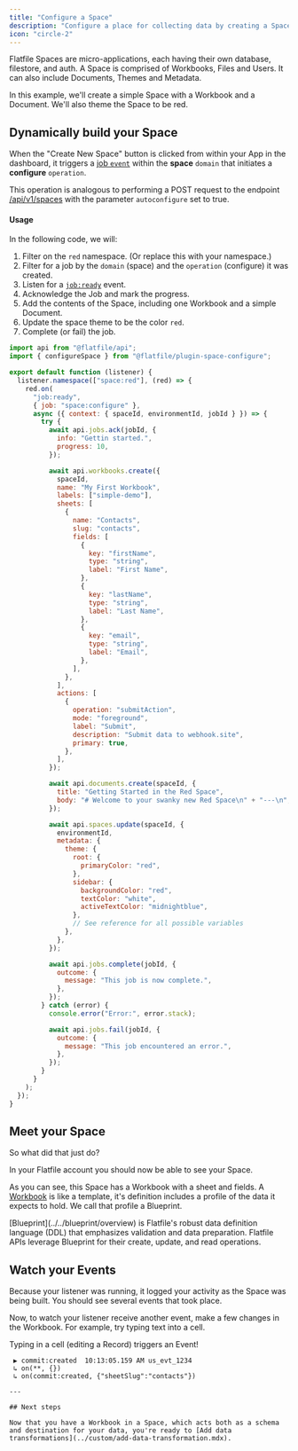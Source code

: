 ```yaml
---
title: "Configure a Space"
description: "Configure a place for collecting data by creating a Space."
icon: "circle-2"
---
```


Flatfile Spaces are micro-applications, each having their own database, filestore, and auth. A Space is comprised of Workbooks, Files and Users. It can also include Documents, Themes and Metadata.

In this example, we'll create a simple Space with a Workbook and a Document. We'll also theme the Space to be red.

## Dynamically build your Space

When the "Create New Space" button is clicked from within your App in the dashboard, it triggers a [job `event`](../../orchestration/events) within the **space** `domain` that initiates a **configure** `operation`.

This operation is analogous to performing a POST request to the endpoint [/api/v1/spaces](https://flatfile.stoplight.io/docs/api/25e20c8ab61c5-create-a-space) with the parameter `autoconfigure` set to true.

#### Usage

In the following code, we will:

1. Filter on the `red` namespace. (Or replace this with your namespace.)
2. Filter for a job by the `domain` (space) and the `operation` (configure) it was created.
3. Listen for a [`job:ready`](../../orchestration/events#job-ready) event.
4. Acknowledge the Job and mark the progress.
5. Add the contents of the Space, including one Workbook and a simple Document.
6. Update the space theme to be the color `red`.
7. Complete (or fail) the job.

<CodeGroup>

```jsx listener.js
import api from "@flatfile/api";
import { configureSpace } from "@flatfile/plugin-space-configure";

export default function (listener) {
  listener.namespace(["space:red"], (red) => {
    red.on(
      "job:ready",
      { job: "space:configure" },
      async ({ context: { spaceId, environmentId, jobId } }) => {
        try {
          await api.jobs.ack(jobId, {
            info: "Gettin started.",
            progress: 10,
          });

          await api.workbooks.create({
            spaceId,
            name: "My First Workbook",
            labels: ["simple-demo"],
            sheets: [
              {
                name: "Contacts",
                slug: "contacts",
                fields: [
                  {
                    key: "firstName",
                    type: "string",
                    label: "First Name",
                  },
                  {
                    key: "lastName",
                    type: "string",
                    label: "Last Name",
                  },
                  {
                    key: "email",
                    type: "string",
                    label: "Email",
                  },
                ],
              },
            ],
            actions: [
              {
                operation: "submitAction",
                mode: "foreground",
                label: "Submit",
                description: "Submit data to webhook.site",
                primary: true,
              },
            ],
          });

          await api.documents.create(spaceId, {
            title: "Getting Started in the Red Space",
            body: "# Welcome to your swanky new Red Space\n" + "---\n",
          });

          await api.spaces.update(spaceId, {
            environmentId,
            metadata: {
              theme: {
                root: {
                  primaryColor: "red",
                },
                sidebar: {
                  backgroundColor: "red",
                  textColor: "white",
                  activeTextColor: "midnightblue",
                },
                // See reference for all possible variables
              },
            },
          });

          await api.jobs.complete(jobId, {
            outcome: {
              message: "This job is now complete.",
            },
          });
        } catch (error) {
          console.error("Error:", error.stack);

          await api.jobs.fail(jobId, {
            outcome: {
              message: "This job encountered an error.",
            },
          });
        }
      }
    );
  });
}
```

</CodeGroup>

## Meet your Space

So what did that just do?

In your Flatfile account you should now be able to see your Space.

As you can see, this Space has a Workbook with a sheet and fields. A <Tooltip tip="Analogous to a database...">[Workbook](https://flatfileinc.mintlify.dev/docs/orchestration/workbooks)</Tooltip> is like a template, it's definition includes a profile of the data it expects to hold. We call that profile a Blueprint.

<Note>
  [Blueprint](../../blueprint/overview) is Flatfile's robust data definition
  language (DDL) that emphasizes validation and data preparation. Flatfile APIs
  leverage Blueprint for their create, update, and read operations.
</Note>

## Watch your Events

Because your listener was running, it logged your activity as the Space was being built. You should see several events that took place.

Now, to watch your listener receive another event, make a few changes in the Workbook. For example, try typing text into a cell.

Typing in a cell (editing a Record) triggers an Event!

```ssh console
 ▶ commit:created  10:13:05.159 AM us_evt_1234
 ↳ on(**, {})
 ↳ on(commit:created, {"sheetSlug":"contacts"})

---

## Next steps

Now that you have a Workbook in a Space, which acts both as a schema and destination for your data, you're ready to [Add data transformations](../custom/add-data-transformation.mdx).
```
